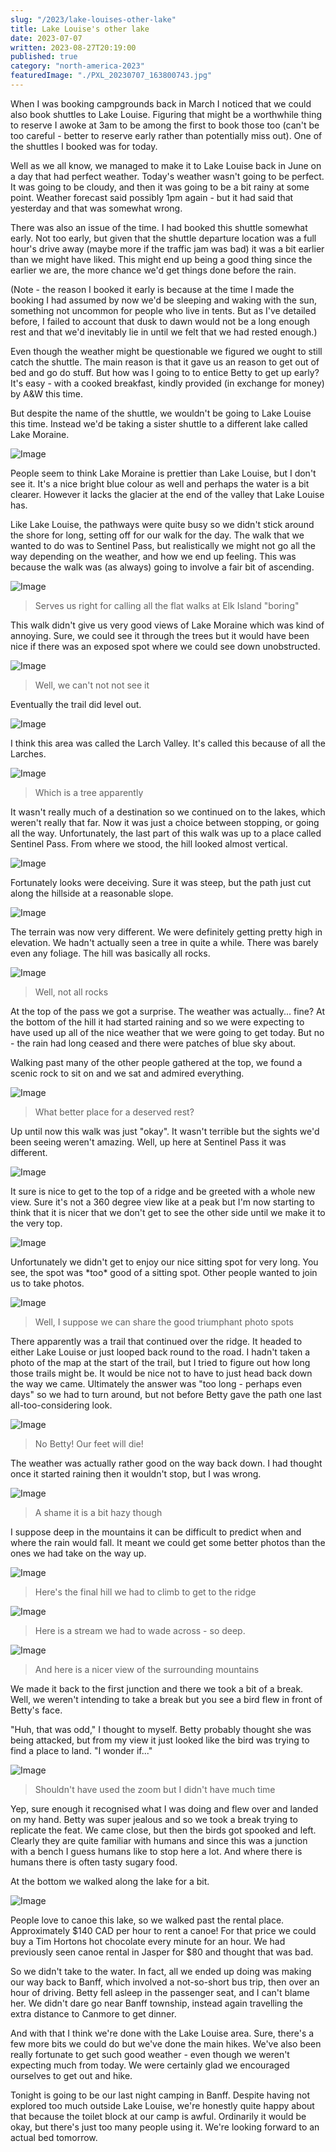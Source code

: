 ```yaml
---
slug: "/2023/lake-louises-other-lake"
title: Lake Louise's other lake
date: 2023-07-07
written: 2023-08-27T20:19:00
published: true
category: "north-america-2023"
featuredImage: "./PXL_20230707_163800743.jpg"
---
```


When I was booking campgrounds back in March I noticed that we could also book shuttles to Lake Louise. Figuring that might be a worthwhile thing to reserve I awoke at 3am to be among the first to book those too (can't be too careful - better to reserve early rather than potentially miss out). One of the shuttles I booked was for today.

Well as we all know, we managed to make it to Lake Louise back in June on a day that had perfect weather. Today's weather wasn't going to be perfect. It was going to be cloudy, and then it was going to be a bit rainy at some point. Weather forecast said possibly 1pm again - but it had said that yesterday and that was somewhat wrong.

There was also an issue of the time. I had booked this shuttle somewhat early. Not too early, but given that the shuttle departure location was a full hour's drive away (maybe more if the traffic jam was bad) it was a bit earlier than we might have liked. This might end up being a good thing since the earlier we are, the more chance we'd get things done before the rain.

(Note - the reason I booked it early is because at the time I made the booking I had assumed by now we'd be sleeping and waking with the sun, something not uncommon for people who live in tents. But as I've detailed before, I failed to account that dusk to dawn would not be a long enough rest and that we'd inevitably lie in until we felt that we had rested enough.)

Even though the weather might be questionable we figured we ought to still catch the shuttle. The main reason is that it gave us an reason to get out of bed and go do stuff. But how was I going to to entice Betty to get up early? It's easy - with a cooked breakfast, kindly provided (in exchange for money) by A&W this time.

But despite the name of the shuttle, we wouldn't be going to Lake Louise this time. Instead we'd be taking a sister shuttle to a different lake called Lake Moraine.

![Image](PXL_20230707_163800743.jpg)

People seem to think Lake Moraine is prettier than Lake Louise, but I don't see it. It's a nice bright blue colour as well and perhaps the water is a bit clearer. However it lacks the glacier at the end of the valley that Lake Louise has.

Like Lake Louise, the pathways were quite busy so we didn't stick around the shore for long, setting off for our walk for the day. The walk that we wanted to do was to Sentinel Pass, but realistically we might not go all the way depending on the weather, and how we end up feeling. This was because the walk was (as always) going to involve a fair bit of ascending.

![Image](PXL_20230707_172026623.jpg)

> Serves us right for calling all the flat walks at Elk Island "boring"

This walk didn't give us very good views of Lake Moraine which was kind of annoying. Sure, we could see it through the trees but it would have been nice if there was an exposed spot where we could see down unobstructed.

![Image](PXL_20230707_172659272.jpg)

> Well, we can't not not see it

Eventually the trail did level out.

![Image](PXL_20230707_174433343.jpg)

I think this area was called the Larch Valley. It's called this because of all the Larches.

![Image](PXL_20230707_180452867.jpg)

> Which is a tree apparently

It wasn't really much of a destination so we continued on to the lakes, which weren't really that far. Now it was just a choice between stopping, or going all the way. Unfortunately, the last part of this walk was up to a place called Sentinel Pass. From where we stood, the hill looked almost vertical.

![Image](PXL_20230707_181338062.jpg)

Fortunately looks were deceiving. Sure it was steep, but the path just cut along the hillside at a reasonable slope.

![Image](PXL_20230707_183011672.jpg)

The terrain was now very different. We were definitely getting pretty high in elevation. We hadn't actually seen a tree in quite a while. There was barely even any foliage. The hill was basically all rocks.

![Image](PXL_20230707_183319025.jpg)

> Well, not all rocks

At the top of the pass we got a surprise. The weather was actually... fine? At the bottom of the hill it had started raining and so we were expecting to have used up all of the nice weather that we were going to get today. But no - the rain had long ceased and there were patches of blue sky about.

Walking past many of the other people gathered at the top, we found a scenic rock to sit on and we sat and admired everything.

![Image](PXL_20230707_184533491.jpg)

> What better place for a deserved rest?

Up until now this walk was just "okay". It wasn't terrible but the sights we'd been seeing weren't amazing. Well, up here at Sentinel Pass it was different.

![Image](PXL_20230707_185722113.jpg)

It sure is nice to get to the top of a ridge and be greeted with a whole new view. Sure it's not a 360 degree view like at a peak but I'm now starting to think that it is nicer that we don't get to see the other side until we make it to the very top.

![Image](PXL_20230707_185207293.jpg)

Unfortunately we didn't get to enjoy our nice sitting spot for very long. You see, the spot was \*too\* good of a sitting spot. Other people wanted to join us to take photos.

![Image](PXL_20230707_190321035.jpg)

> Well, I suppose we can share the good triumphant photo spots

There apparently was a trail that continued over the ridge. It headed to either Lake Louise or just looped back round to the road. I hadn't taken a photo of the map at the start of the trail, but I tried to figure out how long those trails might be. It would be nice not to have to just head back down the way we came. Ultimately the answer was "too long - perhaps even days" so we had to turn around, but not before Betty gave the path one last all-too-considering look.

![Image](PXL_20230707_185529076.jpg)

> No Betty! Our feet will die!

The weather was actually rather good on the way back down. I had thought once it started raining then it wouldn't stop, but I was wrong.

![Image](PXL_20230707_192042270.jpg)

> A shame it is a bit hazy though

I suppose deep in the mountains it can be difficult to predict when and where the rain would fall. It meant we could get some better photos than the ones we had take on the way up.

![Image](PXL_20230707_193401931.jpg)

> Here's the final hill we had to climb to get to the ridge

![Image](PXL_20230707_192646202.jpg)

> Here is a stream we had to wade across - so deep.

![Image](PXL_20230707_194915705.jpg)

> And here is a nicer view of the surrounding mountains

We made it back to the first junction and there we took a bit of a break. Well, we weren't intending to take a break but you see a bird flew in front of Betty's face.

"Huh, that was odd," I thought to myself. Betty probably thought she was being attacked, but from my view it just looked like the bird was trying to find a place to land. "I wonder if..."

![Image](PXL_20230707_195905253.jpg)

> Shouldn't have used the zoom but I didn't have much time

Yep, sure enough it recognised what I was doing and flew over and landed on my hand. Betty was super jealous and so we took a break trying to replicate the feat. We came close, but then the birds got spooked and left. Clearly they are quite familiar with humans and since this was a junction with a bench I guess humans like to stop here a lot. And where there is humans there is often tasty sugary food.

At the bottom we walked along the lake for a bit.

![Image](PXL_20230707_204558311.jpg)

People love to canoe this lake, so we walked past the rental place. Approximately $140 CAD per hour to rent a canoe! For that price we could buy a Tim Hortons hot chocolate every minute for an hour. We had previously seen canoe rental in Jasper for $80 and thought that was bad.

So we didn't take to the water. In fact, all we ended up doing was making our way back to Banff, which involved a not-so-short bus trip, then over an hour of driving. Betty fell asleep in the passenger seat, and I can't blame her. We didn't dare go near Banff township, instead again travelling the extra distance to Canmore to get dinner.

And with that I think we're done with the Lake Louise area. Sure, there's a few more bits we could do but we've done the main hikes. We've also been really fortunate to get such good weather - even though we weren't expecting much from today. We were certainly glad we encouraged ourselves to get out and hike.

Tonight is going to be our last night camping in Banff. Despite having not explored too much outside Lake Louise, we're honestly quite happy about that because the toilet block at our camp is awful. Ordinarily it would be okay, but there's just too many people using it. We're looking forward to an actual bed tomorrow.
